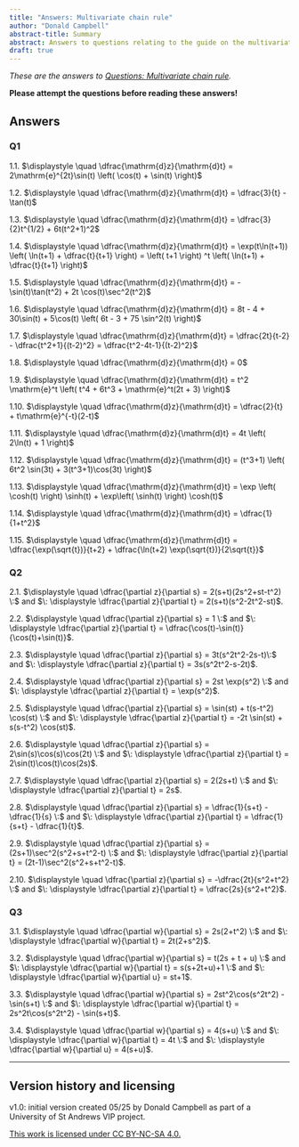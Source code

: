 ```yaml
---
title: "Answers: Multivariate chain rule"
author: "Donald Campbell"
abstract-title: Summary
abstract: Answers to questions relating to the guide on the multivariate chain rule.
draft: true
---
```


*These are the answers to [Questions: Multivariate chain rule](../questions/qs-multivariatechainrule.qmd).*

**Please attempt the questions before reading these answers!**

## Answers {.unnumbered}

### Q1 {.unnumbered}

1.1. $\displaystyle \quad \dfrac{\mathrm{d}z}{\mathrm{d}t} = 2\mathrm{e}^{2t}\sin(t) \left( \cos(t) + \sin(t) \right)$

1.2. $\displaystyle \quad \dfrac{\mathrm{d}z}{\mathrm{d}t} = \dfrac{3}{t} - \tan(t)$

1.3. $\displaystyle \quad \dfrac{\mathrm{d}z}{\mathrm{d}t} = \dfrac{3}{2}t^{1/2} + 6t(t^2+1)^2$

1.4. $\displaystyle \quad \dfrac{\mathrm{d}z}{\mathrm{d}t} = \exp(t\ln(t+1)) \left( \ln(t+1) + \dfrac{t}{t+1} \right) = \left( t+1 \right) ^t \left( \ln(t+1) + \dfrac{t}{t+1} \right)$

1.5. $\displaystyle \quad \dfrac{\mathrm{d}z}{\mathrm{d}t} = -\sin(t)\tan(t^2) + 2t \cos(t)\sec^2(t^2)$

1.6. $\displaystyle \quad \dfrac{\mathrm{d}z}{\mathrm{d}t} = 8t - 4 + 30\sin(t) + 5\cos(t) \left( 6t - 3 + 75 \sin^2(t) \right)$

1.7. $\displaystyle \quad \dfrac{\mathrm{d}z}{\mathrm{d}t} = \dfrac{2t}{t-2} - \dfrac{t^2+1}{(t-2)^2} = \dfrac{t^2-4t-1}{(t-2)^2}$

1.8. $\displaystyle \quad \dfrac{\mathrm{d}z}{\mathrm{d}t} = 0$

1.9. $\displaystyle \quad \dfrac{\mathrm{d}z}{\mathrm{d}t} = t^2 \mathrm{e}^t \left( t^4 + 6t^3 + \mathrm{e}^t(2t + 3) \right)$

1.10. $\displaystyle \quad \dfrac{\mathrm{d}z}{\mathrm{d}t} = \dfrac{2}{t} + t\mathrm{e}^{-t}(2-t)$

1.11. $\displaystyle \quad \dfrac{\mathrm{d}z}{\mathrm{d}t} = 4t \left( 2\ln(t) + 1 \right)$

1.12. $\displaystyle \quad \dfrac{\mathrm{d}z}{\mathrm{d}t} = (t^3+1) \left( 6t^2 \sin(3t) + 3(t^3+1)\cos(3t) \right)$

1.13. $\displaystyle \quad \dfrac{\mathrm{d}z}{\mathrm{d}t} = \exp \left( \cosh(t) \right) \sinh(t) + \exp\left( \sinh(t) \right) \cosh(t)$

1.14. $\displaystyle \quad \dfrac{\mathrm{d}z}{\mathrm{d}t} = \dfrac{1}{1+t^2}$

1.15. $\displaystyle \quad \dfrac{\mathrm{d}z}{\mathrm{d}t} = \dfrac{\exp(\sqrt{t})}{t+2} + \dfrac{\ln(t+2) \exp(\sqrt{t})}{2\sqrt{t}}$

### Q2 {.unnumbered}

2.1. $\displaystyle \quad \dfrac{\partial z}{\partial s} = 2(s+t)(2s^2+st-t^2) \:$ and $\: \displaystyle \dfrac{\partial z}{\partial t} = 2(s+t)(s^2-2t^2-st)$.

2.2. $\displaystyle \quad \dfrac{\partial z}{\partial s} = 1 \:$ and $\: \displaystyle \dfrac{\partial z}{\partial t} = \dfrac{\cos(t)-\sin(t)}{\cos(t)+\sin(t)}$.

2.3. $\displaystyle \quad \dfrac{\partial z}{\partial s} = 3t(s^2t^2-2s-t)\:$ and $\: \displaystyle \dfrac{\partial z}{\partial t} = 3s(s^2t^2-s-2t)$.

2.4. $\displaystyle \quad \dfrac{\partial z}{\partial s} = 2st \exp(s^2) \:$ and $\: \displaystyle \dfrac{\partial z}{\partial t} = \exp(s^2)$.

2.5. $\displaystyle \quad \dfrac{\partial z}{\partial s} = \sin(st) + t(s-t^2) \cos(st) \:$ and $\: \displaystyle \dfrac{\partial z}{\partial t} = -2t \sin(st) + s(s-t^2) \cos(st)$.

2.6. $\displaystyle \quad \dfrac{\partial z}{\partial s} = 2\sin(s)\cos(s)\cos(2t) \:$ and $\: \displaystyle \dfrac{\partial z}{\partial t} = 2\sin(t)\cos(t)\cos(2s)$.

2.7. $\displaystyle \quad \dfrac{\partial z}{\partial s} = 2(2s+t) \:$ and $\: \displaystyle \dfrac{\partial z}{\partial t} = 2s$.

2.8. $\displaystyle \quad \dfrac{\partial z}{\partial s} = \dfrac{1}{s+t} - \dfrac{1}{s} \:$ and $\: \displaystyle \dfrac{\partial z}{\partial t} = \dfrac{1}{s+t} - \dfrac{1}{t}$.

2.9. $\displaystyle \quad \dfrac{\partial z}{\partial s} = (2s+1)\sec^2(s^2+s+t^2-t) \:$ and $\: \displaystyle \dfrac{\partial z}{\partial t} = (2t-1)\sec^2(s^2+s+t^2-t)$.

2.10. $\displaystyle \quad \dfrac{\partial z}{\partial s} = -\dfrac{2t}{s^2+t^2} \:$ and $\: \displaystyle \dfrac{\partial z}{\partial t} = \dfrac{2s}{s^2+t^2}$.

### Q3 {.unnumbered}

3.1. $\displaystyle \quad \dfrac{\partial w}{\partial s} = 2s(2+t^2)  \:$ and $\: \displaystyle \dfrac{\partial w}{\partial t} = 2t(2+s^2)$.

3.2. $\displaystyle \quad \dfrac{\partial w}{\partial s} = t(2s + t + u)  \:$ and $\: \displaystyle \dfrac{\partial w}{\partial t} = s(s+2t+u)+1  \:$ and $\: \displaystyle \dfrac{\partial w}{\partial u} = st+1$.

3.3. $\displaystyle \quad \dfrac{\partial w}{\partial s} = 2st^2\cos(s^2t^2) - \sin(s+t) \:$ and $\: \displaystyle \dfrac{\partial w}{\partial t} = 2s^2t\cos(s^2t^2) - \sin(s+t)$.

3.4. $\displaystyle \quad \dfrac{\partial w}{\partial s} = 4(s+u) \:$ and $\: \displaystyle \dfrac{\partial w}{\partial t} = 4t  \:$ and $\: \displaystyle \dfrac{\partial w}{\partial u} = 4(s+u)$.

------------------------------------------------------------------------

## Version history and licensing {.unnumbered}

v1.0: initial version created 05/25 by Donald Campbell as part of a University of St Andrews VIP project.

[This work is licensed under CC BY-NC-SA 4.0.](https://creativecommons.org/licenses/by-nc-sa/4.0/?ref=chooser-v1)
